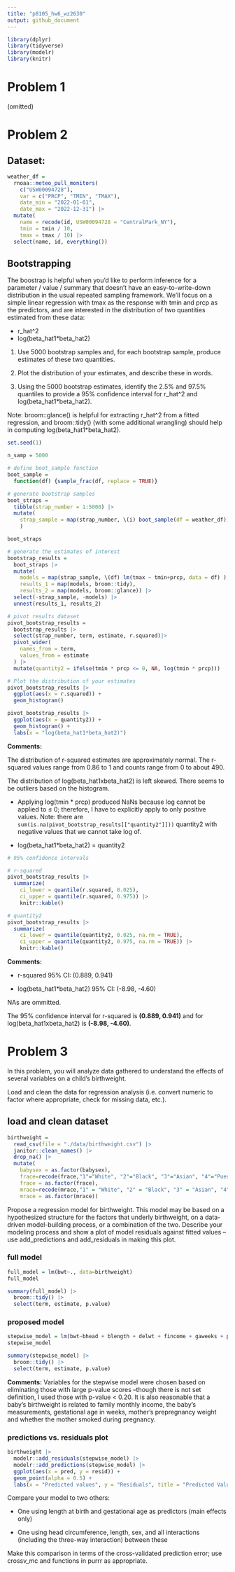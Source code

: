 ```yaml
---
title: "p8105_hw6_wz2630"
output: github_document
---
```

```r
library(dplyr)
library(tidyverse)
library(modelr)
library(knitr)
```


# Problem 1
(omitted)


# Problem 2

## Dataset:
```r
weather_df = 
  rnoaa::meteo_pull_monitors(
    c("USW00094728"),
    var = c("PRCP", "TMIN", "TMAX"), 
    date_min = "2022-01-01",
    date_max = "2022-12-31") |>
  mutate(
    name = recode(id, USW00094728 = "CentralPark_NY"),
    tmin = tmin / 10,
    tmax = tmax / 10) |>
  select(name, id, everything())
```

## Bootstrapping
The boostrap is helpful when you’d like to perform inference for a parameter / value / summary that doesn’t have an easy-to-write-down distribution in the usual repeated sampling framework. We’ll focus on a simple linear regression with tmax as the response with tmin and prcp as the predictors, and are interested in the distribution of two quantities estimated from these data:

* r_hat^2
* log(beta_hat1*beta_hat2)

1. Use 5000 bootstrap samples and, for each bootstrap sample, produce estimates of these two quantities. 

2. Plot the distribution of your estimates, and describe these in words. 

3. Using the 5000 bootstrap estimates, identify the 2.5% and 97.5% quantiles to provide a 95% confidence interval for r_hat^2 and log(beta_hat1*beta_hat2).
 
Note: broom::glance() is helpful for extracting r_hat^2 from a fitted regression, and broom::tidy() (with some additional wrangling) should help in computing log(beta_hat1*beta_hat2).
```r
set.seed(1)

n_samp = 5000

# define boot_sample function
boot_sample = 
  function(df) {sample_frac(df, replace = TRUE)}

# generate bootstrap samples
boot_straps = 
  tibble(strap_number = 1:5000) |> 
  mutate(
    strap_sample = map(strap_number, \(i) boot_sample(df = weather_df))
    )

boot_straps

# generate the estimates of interest
bootstrap_results = 
  boot_straps |> 
  mutate(
    models = map(strap_sample, \(df) lm(tmax ~ tmin+prcp, data = df) ),
    results_1 = map(models, broom::tidy),
    results_2 = map(models, broom::glance)) |> 
  select(-strap_sample, -models) |> 
  unnest(results_1, results_2) 

```


```r
# pivot results dataset
pivot_bootstrap_results = 
  bootstrap_results |> 
  select(strap_number, term, estimate, r.squared)|>
  pivot_wider(
    names_from = term,
    values_from = estimate
  ) |> 
  mutate(quantity2 = ifelse(tmin * prcp <= 0, NA, log(tmin * prcp)))

# Plot the distribution of your estimates
pivot_bootstrap_results |> 
  ggplot(aes(x = r.squared)) + 
  geom_histogram()

pivot_bootstrap_results |> 
  ggplot(aes(x = quantity2)) + 
  geom_histogram() + 
  labs(x = "log(beta_hat1*beta_hat2)")
```

**Comments:**

The distribution of r-squared estimates are approximately normal. The r-squared values range from 0.86 to 1 and counts range from 0 to about 490.

The distribution of log(beta_hat1xbeta_hat2) is left skewed. There seems to be outliers based on the histogram.

* Applying log(tmin * prcp) produced NaNs because log cannot be applied to ≤ 0; therefore, I have to explicitly apply to only positive values. Note: there are `sum(is.na(pivot_bootstrap_results[["quantity2"]]))` quantity2 with negative values that we cannot take log of.

* log(beta_hat1*beta_hat2) = quantity2


```r
# 95% confidence intervals

# r-squared
pivot_bootstrap_results |> 
  summarize(
    ci_lower = quantile(r.squared, 0.025), 
    ci_upper = quantile(r.squared, 0.975)) |>   
    knitr::kable()

# quantity2
pivot_bootstrap_results |> 
  summarize(
    ci_lower = quantile(quantity2, 0.025, na.rm = TRUE), 
    ci_upper = quantile(quantity2, 0.975, na.rm = TRUE)) |> 
    knitr::kable()
```
**Comments:**

* r-squared 95% CI: (0.889, 0.941)

* log(beta_hat1*beta_hat2) 95% CI: (-8.98, -4.60)

NAs are ommitted.

The 95% confidence interval for r-squared is **(0.889, 0.941)** and for log(beta_hat1xbeta_hat2) is **(-8.98, -4.60)**.



# Problem 3

In this problem, you will analyze data gathered to understand the effects of several variables on a child’s birthweight. 

Load and clean the data for regression analysis (i.e. convert numeric to factor where appropriate, check for missing data, etc.).

## load and clean dataset
```r
birthweight = 
  read_csv(file = "./data/birthweight.csv") |> 
  janitor::clean_names() |> 
  drop_na() |> 
  mutate(
    babysex = as.factor(babysex),
    frace=recode(frace,"1"="White", "2"="Black", "3"="Asian", "4"="Puerto Rican", '8'="Other", "9"="Unknown"),
    frace = as.factor(frace),
    mrace=recode(mrace,"1" = "White", "2" = "Black", "3" = "Asian", "4"="Puerto Rican", "8"="Other"),
    mrace = as.factor(mrace))
```

Propose a regression model for birthweight. This model may be based on a hypothesized structure for the factors that underly birthweight, on a data-driven model-building process, or a combination of the two. Describe your modeling process and show a plot of model residuals against fitted values – use add_predictions and add_residuals in making this plot.

### full model
```r
full_model = lm(bwt~., data=birthweight)
full_model

summary(full_model) |> 
  broom::tidy() |> 
  select(term, estimate, p.value)
```

### proposed model
```r
stepwise_model = lm(bwt~bhead + blength + delwt + fincome + gaweeks + ppwt + smoken, data = birthweight)
stepwise_model

summary(stepwise_model) |> 
  broom::tidy() |> 
  select(term, estimate, p.value)
```
**Comments:**
Variables for the stepwise model were chosen based on eliminating those with large p-value scores --though there is not set definition, I used those with p-value < 0.20. It is also reasonable that a baby's birthweight is related to family monthly income, the baby's measurements, gestational age in weeks, mother's prepregnancy weight and whether the mother smoked during pregnancy.


### predictions vs. residuals plot
```r
birthweight |>
  modelr::add_residuals(stepwise_model) |>
  modelr::add_predictions(stepwise_model) |> 
  ggplot(aes(x = pred, y = resid)) + 
  geom_point(alpha = 0.5) + 
  labs(x = "Predicted values", y = "Residuals", title = "Predicted Values vs. Residuals")
```

Compare your model to two others:

* One using length at birth and gestational age as predictors (main effects only)

* One using head circumference, length, sex, and all interactions (including the three-way interaction) between these

Make this comparison in terms of the cross-validated prediction error; use crossv_mc and functions in purrr as appropriate.

```r

```




















